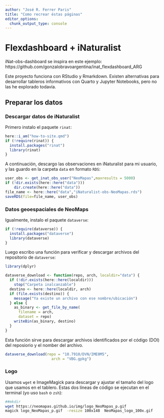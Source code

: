 ```yaml
---
author: "José R. Ferrer Paris"
title: "Como recrear éstas páginas"
editor_options: 
  chunk_output_type: console
---
```

# Flexdashboard + iNaturalist

iNat-obs-dashboard se inspira en este ejemplo:
https://github.com/gonzalobravoargentina/inat_flexdashboard_ARG

Este proyecto funciona con RStudio y Rmarkdown. Existen alternativas para desarrollar tableros informativos con Quarto y Jupyter Notebooks, pero no las he explorado todavía.

## Preparar los datos

### Descargar datos de iNaturalist

Primero instalo el paquete `rinat`:

```r
here::i_am("how-to-site.qmd")
if (!require(rinat)) {
  install.packages("rinat")
  library(rinat)
}
```

A continuación, descargo las observaciones en iNaturalist para mi usuario, y las guardo en la carpeta `data` en formato `RDS`:

```r
user_obs <- get_inat_obs_user("NeoMapas",maxresults = 5000)
if (!dir.exists(here::here("data")))
    dir.create(here::here("data"))
file_name <- here::here("data","iNaturalist-obs-NeoMapas.rds")
saveRDS(file=file_name, user_obs)

```

### Datos geoespaciales de NeoMaps

Igualmente, instalo el paquete `dataverse`:

```r
if (!require(dataverse)) {
  install.packages("dataverse")
  library(dataverse)
}
```

Luego escribo una función para verificar y descargar archivos del repositorio de `dataverse`:

```r
library(dplyr)

dataverse_download <- function(repo, arch, localdir="data") {
  if (!dir.exists(here::here(localdir)))
    stop("Carpeta inalcanzable")
  destino <- here::here(localdir, arch)
  if (file.exists(destino)) {
    message("Ya existe un archivo con ese nombre/ubicación")
  } else {
    as_binary <- get_file_by_name(
      filename = arch,
      dataset = repo)
    writeBin(as_binary, destino)
  }
}
```

Esta función sirve para descargar archivos identificados por el código (DOI) del reposiorio y el nomber del archivo.

```r
dataverse_download(repo = "10.7910/DVN/IME0M5", 
                     arch = "VBG.gpkg")
```


### Logo

Usamos `wget` e ImageMagick para descargar y ajustar el tamaño del logo que usamos en el tablero. Estas dos líneas de código se ejecutan en el terminal (yo uso `bash` o `zsh`):

```sh
##mkdir 
wget https://neomapas.github.io/img/logo_NeoMapas_p.gif
magick logo_NeoMapas_p.gif  -resize 100x148  NeoMapas_logo_100x.gif
```

